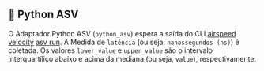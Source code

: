 ## 🐍 Python ASV

O Adaptador Python ASV (`python_asv`) espera a saída do CLI [airspeed velocity](https://github.com/airspeed-velocity/asv) [asv run](https://asv.readthedocs.io/en/stable/commands.html#asv-run).
A Medida de `latência` (ou seja, `nanossegundos (ns)`) é coletada.
Os valores `lower_value` e `upper_value` são o intervalo interquartílico abaixo e acima da mediana (ou seja, `value`), respectivamente.